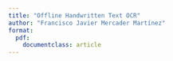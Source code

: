 ```yaml
---
title: "Offline Handwritten Text OCR"
author: "Francisco Javier Mercader Martínez"
format: 
  pdf:
    documentclass: article
---
```


